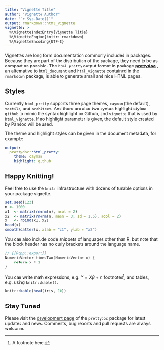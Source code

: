 ```yaml
---
title: "Vignette Title"
author: "Vignette Author"
date: "`r Sys.Date()`"
output: rmarkdown::html_vignette
vignette: >
  %\VignetteIndexEntry{Vignette Title}
  %\VignetteEngine{knitr::rmarkdown}
  %\VignetteEncoding{UTF-8}
---
```


Vignettes are long form documentation commonly included in packages. Because
they are part of the distribution of the package, they need to be as compact as
possible. The `html_pretty` output format in package
[**prettydoc**](http://github.com/yixuan/prettydoc/) , an alternative
to `html_document` and `html_vignette` contained in the `rmarkdown` package,
is able to generate small and nice HTML pages.

## Styles

Currently `html_pretty` supports three page themes, `cayman` (the default),
`tactile`, and `architect`. And there are also two syntax highlight styles:
`github` to mimic the syntax highlight on Github, and `vignette` that is used by
`html_vignette`. If no highlight parameter is given, the default style created
by Pandoc will be used.

The theme and highlight styles can be given in the document metadata,
for example:

```yaml
output:
  prettydoc::html_pretty:
    theme: cayman
    highlight: github
```

## Happy Knitting!

Feel free to use the `knitr` infrastructure with dozens of tunable options in
your package vignette.

```r
set.seed(123)
n <- 1000
x1  <- matrix(rnorm(n), ncol = 2)
x2  <- matrix(rnorm(n, mean = 3, sd = 1.5), ncol = 2)
x   <- rbind(x1, x2)
head(x)
smoothScatter(x, xlab = "x1", ylab = "x2")
```

You can also include code snippets of languages other than R, but note that
the block header has no curly brackets around the language name.

```cpp
// [[Rcpp::export]]
NumericVector timesTwo(NumericVector x) {
    return x * 2;
}
```

You can write math expressions, e.g. $Y = X\beta + \epsilon$,
footnotes^[A footnote here.], and tables, e.g. using `knitr::kable()`.

```r
knitr::kable(head(iris, 10))
```

## Stay Tuned

Please visit the [development page](http://github.com/yixuan/prettydoc/) of the 
`prettydoc` package for latest updates and news. Comments, bug reports and
pull requests are always welcome.

